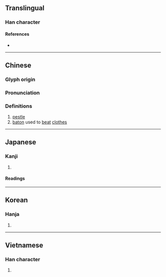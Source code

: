 {{character info/new}}
==Translingual==

===Han character===
{{Han char|rn=75|rad=木|as=04|sn=8|four=48940|canj=DOJ|ids=⿰木午}}

====References====
* {{Han ref|kx=0513.170|dkj=14503|dj=0901.040|hdz=21170.080|uh=6775|ud=26485|bh=AA53|bd=43603}}

----

==Chinese==
{{zh-forms}}

===Glyph origin===
{{Han etym}}

===Pronunciation===
{{zh-pron
|m=chǔ
|c=cyu5
|mc=y
|oc=y
|ma=
|cat=n
}}

===Definitions===
{{zh-hanzi}}

# [[pestle]]
# [[baton]] used to [[beat]] [[clothes]]

----

==Japanese==

===Kanji===
{{ja-kanji|grade=|rs=木04}}

# {{defn|lang=ja|sort=木04}}

====Readings====
{{ja-readings
|goon=しょ
|kanon=しょ
|kun=きね-
}}

----

==Korean==

===Hanja===
{{ko-hanja|hangeul=저|eumhun=|rv=jeo|mr=chŏ|y=ce}}

# {{defn|lang=ko|sort=木04}}

----

==Vietnamese==

===Han character===
{{vi-readings|rs=木04|hanviet=ngỏ}}

# {{defn|lang=vi|sort=木04}}